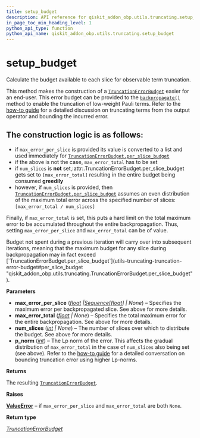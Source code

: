 ```yaml
---
title: setup_budget
description: API reference for qiskit_addon_obp.utils.truncating.setup_budget
in_page_toc_min_heading_level: 1
python_api_type: function
python_api_name: qiskit_addon_obp.utils.truncating.setup_budget
---
```


<span id="setup-budget" />

# setup\_budget

<Function id="qiskit_addon_obp.utils.truncating.setup_budget" isDedicatedPage={true} github="https://github.com/Qiskit/qiskit-addon-obp/tree/main/qiskit_addon_obp/utils/truncating.py#L67-L146" signature="setup_budget(*, max_error_per_slice=None, max_error_total=None, num_slices=None, p_norm=1)">
  Calculate the budget available to each slice for observable term truncation.

  This method makes the construction of a [`TruncationErrorBudget`](utils-truncating-truncation-error-budget "qiskit_addon_obp.utils.truncating.TruncationErrorBudget") easier for an end-user. This error budget can be provided to the [`backpropagate()`](backpropagate "qiskit_addon_obp.backpropagate") method to enable the truncation of low-weight Pauli terms. Refer to the [how-to guide](how_tos/truncate-operator-terms) for a detailed discussion on truncating terms from the output operator and bounding the incurred error.

  ## The construction logic is as follows:

  *   if `max_error_per_slice` is provided its value is converted to a list and used immediately for [`TruncationErrorBudget.per_slice_budget`](utils-truncating-truncation-error-budget#per_slice_budget "qiskit_addon_obp.utils.truncating.TruncationErrorBudget.per_slice_budget")
  *   if the above is not the case, `max_error_total` has to be set
  *   if `num_slices` is **not** set,:attr:.TruncationErrorBudget.per\_slice\_budget gets set to `[max_error_total]` resulting in the entire budget being consumed **greedily**
  *   however, if `num_slices` is provided, then [`TruncationErrorBudget.per_slice_budget`](utils-truncating-truncation-error-budget#per_slice_budget "qiskit_addon_obp.utils.truncating.TruncationErrorBudget.per_slice_budget") assumes an even distribution of the maximum total error across the specified number of slices: `[max_error_total / num_slices]`

  Finally, if `max_error_total` is set, this puts a hard limit on the total maximum error to be accumulated throughout the entire backpropagation. Thus, setting `max_error_per_slice` and `max_error_total` can be of value.

  <Admonition title="Note" type="note">
    Budget not spent during a previous iteration will carry over into subsequent iterations, meaning that the maximum budget for any slice during backpropagation may in fact exceed [`TruncationErrorBudget.per_slice_budget`](utils-truncating-truncation-error-budget#per_slice_budget "qiskit_addon_obp.utils.truncating.TruncationErrorBudget.per_slice_budget").
  </Admonition>

  **Parameters**

  *   **max\_error\_per\_slice** ([*float*](https://docs.python.org/3/library/functions.html#float "(in Python v3.13)")  *|*[*Sequence*](https://docs.python.org/3/library/collections.abc.html#collections.abc.Sequence "(in Python v3.13)")*\[*[*float*](https://docs.python.org/3/library/functions.html#float "(in Python v3.13)")*] | None*) – Specifies the maximum error per backpropagated slice. See above for more details.
  *   **max\_error\_total** ([*float*](https://docs.python.org/3/library/functions.html#float "(in Python v3.13)") *| None*) – Specifies the total maximum error for the entire backpropagation. See above for more details.
  *   **num\_slices** ([*int*](https://docs.python.org/3/library/functions.html#int "(in Python v3.13)") *| None*) – The number of slices over which to distribute the budget. See above for more details.
  *   **p\_norm** ([*int*](https://docs.python.org/3/library/functions.html#int "(in Python v3.13)")) – The Lp norm of the error. This affects the gradual distribution of `max_error_total` in the case of `num_slices` also being set (see above). Refer to the [how-to guide](how_tos/bound-error-using-p-norm) for a detailed conversation on bounding truncation error using higher Lp-norms.

  **Returns**

  The resulting [`TruncationErrorBudget`](utils-truncating-truncation-error-budget "qiskit_addon_obp.utils.truncating.TruncationErrorBudget").

  **Raises**

  [**ValueError**](https://docs.python.org/3/library/exceptions.html#ValueError "(in Python v3.13)") – if `max_error_per_slice` and `max_error_total` are both `None`.

  **Return type**

  [*TruncationErrorBudget*](utils-truncating-truncation-error-budget "qiskit_addon_obp.utils.truncating.TruncationErrorBudget")
</Function>

